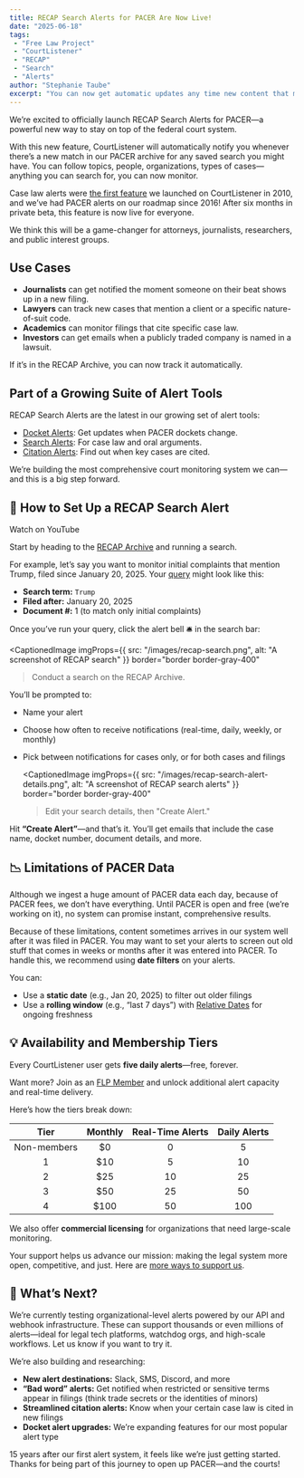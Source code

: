 ```yaml
---
title: RECAP Search Alerts for PACER Are Now Live!
date: "2025-06-18"
tags:
 - "Free Law Project"
 - "CourtListener"
 - "RECAP"
 - "Search"
 - "Alerts"
author: "Stephanie Taube"
excerpt: "You can now get automatic updates any time new content that matches a saved search hits the RECAP Archive. Follow people, organizations, topics, and more!"
---
```


<p className="lead">We’re excited to officially launch RECAP Search Alerts for PACER—a powerful new way to stay on top of the federal court system.</p>

With this new feature, CourtListener will automatically notify you whenever there’s a new match in our PACER archive for any saved search you might have. You can follow topics, people, organizations, types of cases—anything you can search for, you can now monitor.

Case law alerts were [the first feature](https://free.law/2010/05/01/announcing-courtlistener-com/) we launched on CourtListener in 2010, and we’ve had PACER alerts on our roadmap since 2016! After six months in private beta, this feature is now live for everyone.

We think this will be a game-changer for attorneys, journalists, researchers, and public interest groups.

## Use Cases
- **Journalists** can get notified the moment someone on their beat shows up in a new filing.
- **Lawyers** can track new cases that mention a client or a specific nature-of-suit code.
- **Academics** can monitor filings that cite specific case law.
- **Investors** can get emails when a publicly traded company is named in a lawsuit.

If it’s in the RECAP Archive, you can now track it automatically.

## Part of a Growing Suite of Alert Tools
RECAP Search Alerts are the latest in our growing set of alert tools:
- [Docket Alerts](https://www.courtlistener.com/help/alerts/#recap-alerts): Get updates when PACER dockets change.
- [Search Alerts](https://www.courtlistener.com/help/alerts/#search-alerts): For case law and oral arguments.
- [Citation Alerts](https://www.courtlistener.com/help/alerts/#citation-alerts): Find out when key cases are cited.

We’re building the most comprehensive court monitoring system we can—and this is a big step forward.

## 🚀 How to Set Up a RECAP Search Alert

<YouTubeVideo src="https://www.youtube.com/embed/Jh9wbxMZGe4?si=vpyi3KrX5oD66dQv"></YouTubeVideo>

<p className="text-center">
  <PurpleButton href="https://www.youtube.com/watch?v=Jh9wbxMZGe4" size="lg">Watch on YouTube</PurpleButton>
</p>

Start by heading to the [RECAP Archive](https://www.courtlistener.com/recap/) and running a search.

For example, let’s say you want to monitor initial complaints that mention Trump, filed since January 20, 2025. Your [query](https://www.courtlistener.com/?q=trump&type=r&order_by=score%20desc&filed_after=01%2F20%2F2025&document_number=1) might look like this:
- **Search term:** `Trump`
- **Filed after:** January 20, 2025
- **Document #:** 1 (to match only initial complaints)

Once you’ve run your query, click the alert bell 🛎️ in the search bar:

<CaptionedImage 
  imgProps={{
    src: "/images/recap-search.png",
    alt: "A screenshot of RECAP search"
  }}
  border="border border-gray-400"
>Conduct a search on the RECAP Archive.</CaptionedImage>

You’ll be prompted to:
- Name your alert
- Choose how often to receive notifications (real-time, daily, weekly, or monthly)
- Pick between notifications for cases only, or for both cases and filings

  <CaptionedImage 
    imgProps={{
      src: "/images/recap-search-alert-details.png",
      alt: "A screenshot of RECAP search alerts"
    }}
    border="border border-gray-400"
  >Edit your search details, then "Create Alert."</CaptionedImage>

Hit **“Create Alert”**—and that’s it. You’ll get emails that include the case name, docket number, document details, and more. 


## 📉 Limitations of PACER Data
Although we ingest a huge amount of PACER data each day, because of PACER fees, we don’t have everything. Until PACER is open and free (we’re working on it), no system can promise instant, comprehensive results.

Because of these limitations, content sometimes arrives in our system well after it was filed in PACER. You may want to set your alerts to screen out old stuff that comes in weeks or months after it was entered into PACER. To handle this, we recommend using **date filters** on your alerts.

You can:
- Use a **static date** (e.g., Jan 20, 2025) to filter out older filings
- Use a **rolling window** (e.g., “last 7 days”) with [Relative Dates](https://www.courtlistener.com/help/relative-dates/) for ongoing freshness

## 💡 Availability and Membership Tiers
Every CourtListener user gets **five daily alerts**—free, forever.

Want more? Join as an [FLP Member](https://donate.free.law/forms/membership) and unlock additional alert capacity and real-time delivery.

Here’s how the tiers break down:

|    Tier     | Monthly | Real-Time Alerts | Daily Alerts |
|:-----------:|:-------:|:----------------:|:------------:|
| Non-members |   $0    |        0         |      5       |
|      1      |   $10   |        5         |      10      |
|      2      |   $25   |        10        |      25      |
|      3      |   $50   |        25        |      50      |
|      4      |  $100   |        50        |     100      |

We also offer **commercial licensing** for organizations that need large-scale monitoring.

Your support helps us advance our mission: making the legal system more open, competitive, and just. Here are [more ways to support us](https://free.law/donate/other-ways/).

## 🔭 What’s Next?
We’re currently testing organizational-level alerts powered by our API and webhook infrastructure. These can support thousands or even millions of alerts—ideal for legal tech platforms, watchdog orgs, and high-scale workflows. Let us know if you want to try it.

We’re also building and researching:
- **New alert destinations:** Slack, SMS, Discord, and more
- **“Bad word” alerts:** Get notified when restricted or sensitive terms appear in filings (think trade secrets or the identities of minors)
- **Streamlined citation alerts:** Know when your certain case law is cited in new filings
- **Docket alert upgrades:** We’re expanding features for our most popular alert type

15 years after our first alert system, it feels like we’re just getting started. Thanks for being part of this journey to open up PACER—and the courts!
